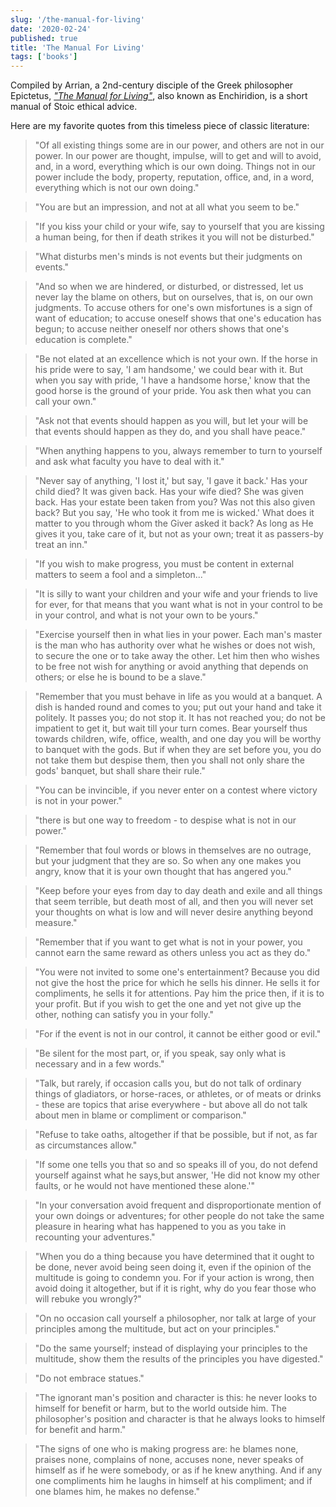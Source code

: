 ```yaml
---
slug: '/the-manual-for-living'
date: '2020-02-24'
published: true
title: 'The Manual For Living'
tags: ['books']
---
```


Compiled by Arrian, a 2nd-century disciple of the Greek philosopher Epictetus, _<a href='http://amzn.eu/4wGNBT7' target='_blank'>"The Manual for Living"</a>_, also known as Enchiridion, is a short manual of Stoic ethical advice.

Here are my favorite quotes from this timeless piece of classic literature:

> "Of all existing things some are in our power, and others are not in our power. In our power are thought, impulse, will to get and will to avoid, and, in a word, everything which is our own doing. Things not in our power include the body, property, reputation, office, and, in a word, everything which is not our own doing."

> "You are but an impression, and not at all what you seem to be."

> "If you kiss your child or your wife, say to yourself that you are kissing a human being, for then if death strikes it you will not be disturbed."

> "What disturbs men's minds is not events but their judgments on events."

> "And so when we are hindered, or disturbed, or distressed, let us never lay the blame on others, but on ourselves, that is, on our own judgments. To accuse others for one's own misfortunes is a sign of want of education; to accuse oneself shows that one's education has begun; to accuse neither oneself nor others shows that one's education is complete."

> "Be not elated at an excellence which is not your own. If the horse in his pride were to say, 'I am handsome,' we could bear with it. But when you say with pride, 'I have a handsome horse,' know that the good horse is the ground of your pride. You ask then what you can call your own."

> "Ask not that events should happen as you will, but let your will be that events should happen as they do, and you shall have peace."

> "When anything happens to you, always remember to turn to yourself and ask what faculty you have to deal with it."

> "Never say of anything, 'I lost it,' but say, 'I gave it back.' Has your child died? It was given back. Has your wife died? She was given back. Has your estate been taken from you? Was not this also given back? But you say, 'He who took it from me is wicked.' What does it matter to you through whom the Giver asked it back? As long as He gives it you, take care of it, but not as your own; treat it as passers-by treat an inn."

> "If you wish to make progress, you must be content in external matters to seem a fool and a simpleton..."

> "It is silly to want your children and your wife and your friends to live for ever, for that means that you want what is not in your control to be in your control, and what is not your own to be yours."

> "Exercise yourself then in what lies in your power. Each man's master is the man who has authority over what he wishes or does not wish, to secure the one or to take away the other. Let him then who wishes to be free not wish for anything or avoid anything that depends on others; or else he is bound to be a slave."

> "Remember that you must behave in life as you would at a banquet. A dish is handed round and comes to you; put out your hand and take it politely. It passes you; do not stop it. It has not reached you; do not be impatient to get it, but wait till your turn comes. Bear yourself thus towards children, wife, office, wealth, and one day you will be worthy to banquet with the gods. But if when they are set before you, you do not take them but despise them, then you shall not only share the gods' banquet, but shall share their rule."

> "You can be invincible, if you never enter on a contest where victory is not in your power."

> "there is but one way to freedom - to despise what is not in our power."

> "Remember that foul words or blows in themselves are no outrage, but your judgment that they are so. So when any one makes you angry, know that it is your own thought that has angered you."

> "Keep before your eyes from day to day death and exile and all things that seem terrible, but death most of all, and then you will never set your thoughts on what is low and will never desire anything beyond measure."

> "Remember that if you want to get what is not in your power, you cannot earn the same reward as others unless you act as they do."

> "You were not invited to some one's entertainment? Because you did not give the host the price for which he sells his dinner. He sells it for compliments, he sells it for attentions. Pay him the price then, if it is to your profit. But if you wish to get the one and yet not give up the other, nothing can satisfy you in your folly."

> "For if the event is not in our control, it cannot be either good or evil."

> "Be silent for the most part, or, if you speak, say only what is necessary and in a few words."

> "Talk, but rarely, if occasion calls you, but do not talk of ordinary things of gladiators, or horse-races, or athletes, or of meats or drinks - these are topics that arise everywhere - but above all do not talk about men in blame or compliment or comparison."

> "Refuse to take oaths, altogether if that be possible, but if not, as far as circumstances allow."

> "If some one tells you that so and so speaks ill of you, do not defend yourself against what he says,but answer, 'He did not know my other faults, or he would not have mentioned these alone.'"

> "In your conversation avoid frequent and disproportionate mention of your own doings or adventures; for other people do not take the same pleasure in hearing what has happened to you as you take in recounting your adventures."

> "When you do a thing because you have determined that it ought to be done, never avoid being seen doing it, even if the opinion of the multitude is going to condemn you. For if your action is wrong, then avoid doing it altogether, but if it is right, why do you fear those who will rebuke you wrongly?"

> "On no occasion call yourself a philosopher, nor talk at large of your principles among the multitude, but act on your principles."

> "Do the same yourself; instead of displaying your principles to the multitude, show them the results of the principles you have digested."

> "Do not embrace statues."

> "The ignorant man's position and character is this: he never looks to himself for benefit or harm, but to the world outside him. The philosopher's position and character is that he always looks to himself for benefit and harm."

> "The signs of one who is making progress are: he blames none, praises none, complains of none, accuses none, never speaks of himself as if he were somebody, or as if he knew anything. And if any one compliments him he laughs in himself at his compliment; and if one blames him, he makes no defense."

